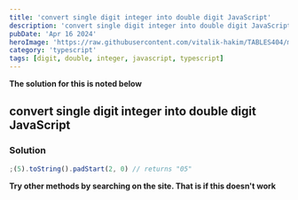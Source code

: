 ```yaml
---
title: 'convert single digit integer into double digit JavaScript'
description: 'convert single digit integer into double digit JavaScript'
pubDate: 'Apr 16 2024'
heroImage: 'https://raw.githubusercontent.com/vitalik-hakim/TABLES404/main/error_b/typescript.png'
category: 'typescript'
tags: [digit, double, integer, javascript, typescript]
---
```


**The solution for this is noted below**

## convert single digit integer into double digit JavaScript

### Solution

```typescript
;(5).toString().padStart(2, 0) // returns "05"
```

**Try other methods by searching on the site. That is if this doesn't work**
